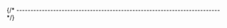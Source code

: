 


{/* ------------------------------------------------------------------------ */}

<ManualInstallQuickTest
  longName="MinGW-w64 GCC"
  shortName="mingw-w64-gcc"
  programName="x86_64-w64-mingw32-gcc"
  branding="x86_64-w64-mingw32-gcc (xPack MinGW-w64 GCC x86_64) "
/>
